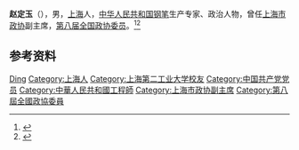 '''赵定玉'''（{{bd|1933年|}}），男，[[上海|上海]]人，[[中华人民共和国|中华人民共和国]][[钢笔|钢笔]]生产专家、政治人物，曾任[[上海市政协|上海市政协]]副主席，[[第八届全国政协委员|第八届全国政协委员]]。<ref>{{Cite book|title=历届全国政协委员人名辞典|author=|publisher=中国国际广播出版社|year=1996|isbn=9787507813746|location=北京|pages=286}}</ref><ref>{{Cite book|title=中华人民共和国职官志|author=何虎生, 李耀东, 向常福主编|publisher=中国社会出版社|year=2003|isbn=9787800883934|location=北京|pages=}}</ref>

== 参考资料 ==
{{reflist}}

{{中国人物小作品}}

{{Authority control}}
{{DEFAULTSORT:Zhao赵}}
[[Category:赵姓|Ding]]
[[Category:上海人|Category:上海人]]
[[Category:上海第二工业大学校友|Category:上海第二工业大学校友]]
[[Category:中国共产党党员|Category:中国共产党党员]]
[[Category:中華人民共和國工程師|Category:中華人民共和國工程師]]
[[Category:上海市政协副主席|Category:上海市政协副主席]]
[[Category:第八屆全國政協委員|Category:第八屆全國政協委員]]